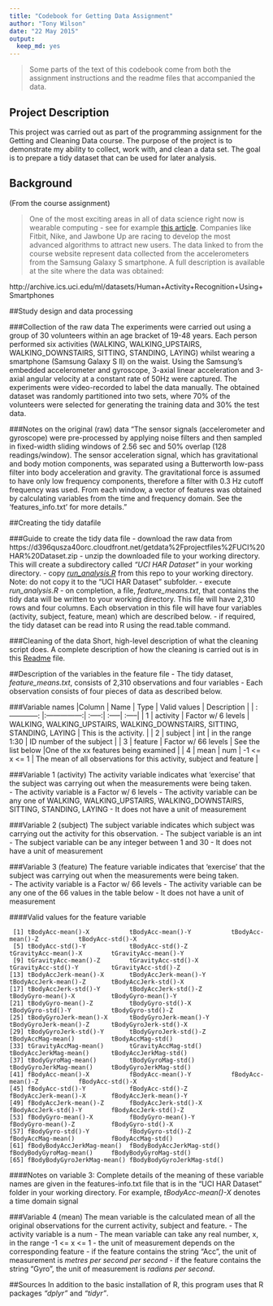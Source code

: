 ```yaml
---
title: "Codebook for Getting Data Assignment"
author: "Tony Wilson"
date: "22 May 2015"
output:
  keep_md: yes
---
```

>Some parts of the text of this codebook come from both the assignment instructions and the readme files that accompanied the data.

## Project Description
This project was carried out as part of the programming assignment for the Getting and Cleaning Data course.  The purpose of the project is to demonstrate my ability to collect, work with, and clean a data set. The goal is to prepare a tidy dataset that can be used for later analysis. 


## Background
(From the course assignment)

>One of the most exciting areas in all of data science right now is wearable computing - see for example [this article](http://www.insideactivitytracking.com/data-science-activity-tracking-and-the-battle-for-the-worlds-top-sports-brand/). Companies like Fitbit, Nike, and Jawbone Up are racing to develop the most advanced algorithms to attract new users. The data linked to from the course website represent data collected from the accelerometers from the Samsung Galaxy S smartphone. A full description is available at the site where the data was obtained: 

http://archive.ics.uci.edu/ml/datasets/Human+Activity+Recognition+Using+Smartphones 


##Study design and data processing

###Collection of the raw data
The experiments were carried out using a group of 30 volunteers within an age bracket of 19-48 years. Each person performed six activities (WALKING, WALKING_UPSTAIRS, WALKING_DOWNSTAIRS, SITTING, STANDING, LAYING) whilst wearing a smartphone (Samsung Galaxy S II) on the waist. Using the Samsung's embedded accelerometer and gyroscope, 3-axial linear acceleration and 3-axial angular velocity at a constant rate of 50Hz were captured. The experiments were video-recorded to label the data manually. The obtained dataset was randomly partitioned into two sets, where 70% of the volunteers were selected for generating the training data and 30% the test data. 

###Notes on the original (raw) data 
"The sensor signals (accelerometer and gyroscope) were pre-processed by applying noise filters and then sampled in fixed-width sliding windows of 2.56 sec and 50% overlap (128 readings/window). The sensor acceleration signal, which has gravitational and body motion components, was separated using a Butterworth low-pass filter into body acceleration and gravity. The gravitational force is assumed to have only low frequency components, therefore a filter with 0.3 Hz cutoff frequency was used. From each window, a vector of features was obtained by calculating variables from the time and frequency domain. See the 'features_info.txt' for more details."

##Creating the tidy datafile

###Guide to create the tidy data file
- download the raw data from https://d396qusza40orc.cloudfront.net/getdata%2Fprojectfiles%2FUCI%20HAR%20Dataset.zip
- unzip the downloaded file to your working directory.  This will create a subdirectory called *"UCI HAR Dataset"* in your working directory.
- copy [*run_analysis.R*](https://github.com/wilsonae/GetData_Assignment/blob/master/run_analysis.R) from this repo to your working directory.  Note: do not copy it to the "UCI HAR Dataset" subfolder.
- execute *run_analysis.R*
- on completion, a file, *feature_means.txt*, that contains the tidy data will be written to your working directory.  This file will have 2,310 rows and four columns.  Each observation in this file will have four variables (activity, subject, feature, mean) which are described below.
- if required, the tidy dataset can be read into R using the read.table command.

###Cleaning of the data
Short, high-level description of what the cleaning script does. A complete description of how the cleaning is carried out is in this [Readme](https://github.com/wilsonae/GetData_Assignment/blob/master/README.md) file.

##Description of the variables in the feature file
 - The tidy dataset, *feature_means.txt*, consists of 2,310 observations and four variables
 - Each observation consists of four pieces of data as described below.

###Variable names
|Column   | Name  | Type | Valid values | Description |
| :------------: |:---------------:| :-----:| :-----| :-----|
| 1 | activity | Factor w/ 6 levels | WALKING, WALKING_UPSTAIRS, WALKING_DOWNSTAIRS, SITTING, STANDING, LAYING | This is the activity. |
| 2 | subject |   int | in the range 1:30 | ID number of the subject |
| 3 | feature | Factor w/ 66 levels | See the list below |One of the xx features being examined |
| 4 | mean | num | -1 <= x <= 1 | The mean of all observations for this activity, subject and feature |

###Variable 1 (activity)
The activity variable indicates what 'exercise' that the subject was carrying out when the measurements were being taken.  
- The activity variable is a Factor w/ 6 levels
- The activity variable can be any one of WALKING, WALKING_UPSTAIRS, WALKING_DOWNSTAIRS, SITTING, STANDING, LAYING
- It does not have a unit of measurement

###Variable 2 (subject)
The subject variable indicates which subject was carrying out the activity for this observation.
- The subject variable is an int
- The subject variable can be any integer between 1 and 30
- It does not have a unit of measurement

###Variable 3 (feature)
The feature variable indicates that 'exercise' that the subject was carrying out when the measurements were being taken.  
- The activity variable is a Factor w/ 66 levels
- The activity variable can be any one of the 66 values in the table below
- It does not have a unit of measurement

####Valid values for the feature variable
```
 [1] tBodyAcc-mean()-X           tBodyAcc-mean()-Y           tBodyAcc-mean()-Z           tBodyAcc-std()-X           
 [5] tBodyAcc-std()-Y            tBodyAcc-std()-Z            tGravityAcc-mean()-X        tGravityAcc-mean()-Y       
 [9] tGravityAcc-mean()-Z        tGravityAcc-std()-X         tGravityAcc-std()-Y         tGravityAcc-std()-Z        
[13] tBodyAccJerk-mean()-X       tBodyAccJerk-mean()-Y       tBodyAccJerk-mean()-Z       tBodyAccJerk-std()-X       
[17] tBodyAccJerk-std()-Y        tBodyAccJerk-std()-Z        tBodyGyro-mean()-X          tBodyGyro-mean()-Y         
[21] tBodyGyro-mean()-Z          tBodyGyro-std()-X           tBodyGyro-std()-Y           tBodyGyro-std()-Z          
[25] tBodyGyroJerk-mean()-X      tBodyGyroJerk-mean()-Y      tBodyGyroJerk-mean()-Z      tBodyGyroJerk-std()-X      
[29] tBodyGyroJerk-std()-Y       tBodyGyroJerk-std()-Z       tBodyAccMag-mean()          tBodyAccMag-std()          
[33] tGravityAccMag-mean()       tGravityAccMag-std()        tBodyAccJerkMag-mean()      tBodyAccJerkMag-std()      
[37] tBodyGyroMag-mean()         tBodyGyroMag-std()          tBodyGyroJerkMag-mean()     tBodyGyroJerkMag-std()     
[41] fBodyAcc-mean()-X           fBodyAcc-mean()-Y           fBodyAcc-mean()-Z           fBodyAcc-std()-X           
[45] fBodyAcc-std()-Y            fBodyAcc-std()-Z            fBodyAccJerk-mean()-X       fBodyAccJerk-mean()-Y      
[49] fBodyAccJerk-mean()-Z       fBodyAccJerk-std()-X        fBodyAccJerk-std()-Y        fBodyAccJerk-std()-Z       
[53] fBodyGyro-mean()-X          fBodyGyro-mean()-Y          fBodyGyro-mean()-Z          fBodyGyro-std()-X          
[57] fBodyGyro-std()-Y           fBodyGyro-std()-Z           fBodyAccMag-mean()          fBodyAccMag-std()          
[61] fBodyBodyAccJerkMag-mean()  fBodyBodyAccJerkMag-std()   fBodyBodyGyroMag-mean()     fBodyBodyGyroMag-std()     
[65] fBodyBodyGyroJerkMag-mean() fBodyBodyGyroJerkMag-std() 
```

####Notes on variable 3:
Complete details of the meaning of these variable names are given in the features-info.txt file that is in the "UCI HAR Dataset" folder in your working directory.  For example, *tBodyAcc-mean()-X* denotes a time domain signal 

###Variable 4 (mean)
The mean variable is the calculated mean of all the original observations for the current activity, subject and feature.
- The activity variable is a num
- The mean variable can take any real number, x, in the range -1 <= x <= 1
- the unit of measurement depends on the corresponding feature
  - if the feature contains the string "Acc", the unit of measurement is *metres per second per second*
  - if the feature contains the string "Gyro", the unit of measurement is *radians per second*.

##Sources
In addition to the basic installation of R, this program uses that R packages *"dplyr"* and *"tidyr"*.

